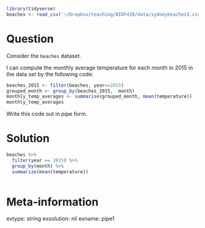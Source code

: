 ```r
library(tidyverse)
beaches <- read_csv('~/Dropbox/teaching/BIOF439/data/sydneybeaches3.csv')
```



Question
========

Consider the `beaches` dataset.

I can compute the monthly average temperature for each month in 2015 in the data set by the
following code:

```r
beaches_2015 <- filter(beaches, year==2015)
grouped_month <- group_by(beaches_2015,  month)
monthly_temp_averages <- summarise(grouped_month, mean(temperature))
monthly_temp_averages
```

Write this code out in pipe form.

Solution
========

```r
beaches %>% 
  filter(year == 2015) %>% 
  group_by(month) %>% 
  summarize(mean(temperature))
  
```


Meta-information
================

extype: string
exsolution: nil
exname: pipe1
